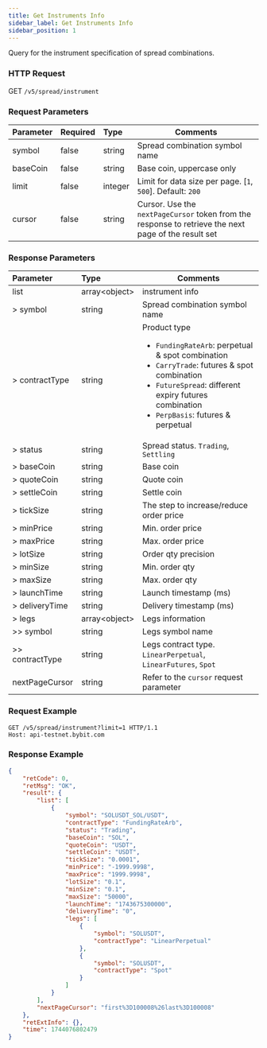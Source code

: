```yaml
---
title: Get Instruments Info
sidebar_label: Get Instruments Info
sidebar_position: 1
---
```


Query for the instrument specification of spread combinations.

### HTTP Request
GET `/v5/spread/instrument`

### Request Parameters
| Parameter | Required | Type | Comments|
|:----- |:-------|:-----|------ |
|symbol |false |string |Spread combination symbol name|
|baseCoin |false |string |Base coin, uppercase only|
|limit |false |integer |Limit for data size per page. [`1`, `500`]. Default: `200`|
|cursor |false |string |Cursor. Use the `nextPageCursor` token from the response to retrieve the next page of the result set|

### Response Parameters
| Parameter | Type | Comments|
|:----- |:-----|----- |
|list|array&lt;object&gt; |instrument info |
|> symbol|string |Spread combination symbol name|
|> contractType|string |Product type <ul><li>`FundingRateArb`: perpetual & spot combination</li><li>`CarryTrade`: futures & spot combination</li><li>`FutureSpread`: different expiry futures combination</li><li>`PerpBasis`: futures & perpetual</li></ul>|
|> status|string |Spread status. `Trading`, `Settling` |
|> baseCoin|string |Base coin |
|> quoteCoin|string |Quote coin |
|> settleCoin|string |Settle coin |
|> tickSize|string |The step to increase/reduce order price |
|> minPrice|string |Min. order price |
|> maxPrice|string |Max. order price |
|> lotSize|string |Order qty precision |
|> minSize|string |Min. order qty |
|> maxSize|string |Max. order qty |
|> launchTime|string |Launch timestamp (ms) |
|> deliveryTime|string |Delivery timestamp (ms) |
|> legs|array&lt;object&gt; |Legs information |
|>> symbol|string |Legs symbol name |
|>> contractType|string |Legs contract type. `LinearPerpetual`, `LinearFutures`, `Spot`|
|nextPageCursor |string |Refer to the `cursor` request parameter |

### Request Example

```http
GET /v5/spread/instrument?limit=1 HTTP/1.1
Host: api-testnet.bybit.com
```

### Response Example
```json
{
    "retCode": 0,
    "retMsg": "OK",
    "result": {
        "list": [
            {
                "symbol": "SOLUSDT_SOL/USDT",
                "contractType": "FundingRateArb",
                "status": "Trading",
                "baseCoin": "SOL",
                "quoteCoin": "USDT",
                "settleCoin": "USDT",
                "tickSize": "0.0001",
                "minPrice": "-1999.9998",
                "maxPrice": "1999.9998",
                "lotSize": "0.1",
                "minSize": "0.1",
                "maxSize": "50000",
                "launchTime": "1743675300000",
                "deliveryTime": "0",
                "legs": [
                    {
                        "symbol": "SOLUSDT",
                        "contractType": "LinearPerpetual"
                    },
                    {
                        "symbol": "SOLUSDT",
                        "contractType": "Spot"
                    }
                ]
            }
        ],
        "nextPageCursor": "first%3D100008%26last%3D100008"
    },
    "retExtInfo": {},
    "time": 1744076802479
}
```
